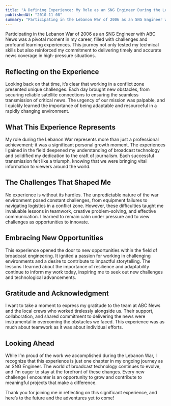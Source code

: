 ```yaml
---
title: "A Defining Experience: My Role as an SNG Engineer During the Lebanon War 2006"
publishedAt: "2010-11-08"
summary: "Participating in the Lebanon War of 2006 as an SNG Engineer with ABC News was a pivotal moment in my career, highlighting the importance of resilience and adaptability in challenging environments."
---
```


Participating in the Lebanon War of 2006 as an SNG Engineer with ABC News was a pivotal moment in my career, filled with challenges and profound learning experiences. This journey not only tested my technical skills but also reinforced my commitment to delivering timely and accurate news coverage in high-pressure situations.

## Reflecting on the Experience

Looking back on that time, it’s clear that working in a conflict zone presented unique challenges. Each day brought new obstacles, from securing reliable satellite connections to ensuring the seamless transmission of critical news. The urgency of our mission was palpable, and I quickly learned the importance of being adaptable and resourceful in a rapidly changing environment.

## What This Experience Represents

My role during the Lebanon War represents more than just a professional achievement; it was a significant personal growth moment. The experiences I gained in the field deepened my understanding of broadcast technology and solidified my dedication to the craft of journalism. Each successful transmission felt like a triumph, knowing that we were bringing vital information to viewers around the world.

## The Challenges That Shaped Me

No experience is without its hurdles. The unpredictable nature of the war environment posed constant challenges, from equipment failures to navigating logistics in a conflict zone. However, these difficulties taught me invaluable lessons in teamwork, creative problem-solving, and effective communication. I learned to remain calm under pressure and to view challenges as opportunities to innovate.

## Embracing New Opportunities

This experience opened the door to new opportunities within the field of broadcast engineering. It ignited a passion for working in challenging environments and a desire to contribute to impactful storytelling. The lessons I learned about the importance of resilience and adaptability continue to inform my work today, inspiring me to seek out new challenges and technological advancements.

## Gratitude and Acknowledgment

I want to take a moment to express my gratitude to the team at ABC News and the local crews who worked tirelessly alongside us. Their support, collaboration, and shared commitment to delivering the news were instrumental in overcoming the obstacles we faced. This experience was as much about teamwork as it was about individual efforts.

## Looking Ahead

While I’m proud of the work we accomplished during the Lebanon War, I recognize that this experience is just one chapter in my ongoing journey as an SNG Engineer. The world of broadcast technology continues to evolve, and I’m eager to stay at the forefront of these changes. Every new challenge I encounter is an opportunity to grow and contribute to meaningful projects that make a difference.

Thank you for joining me in reflecting on this significant experience, and here’s to the future and the adventures yet to come!

